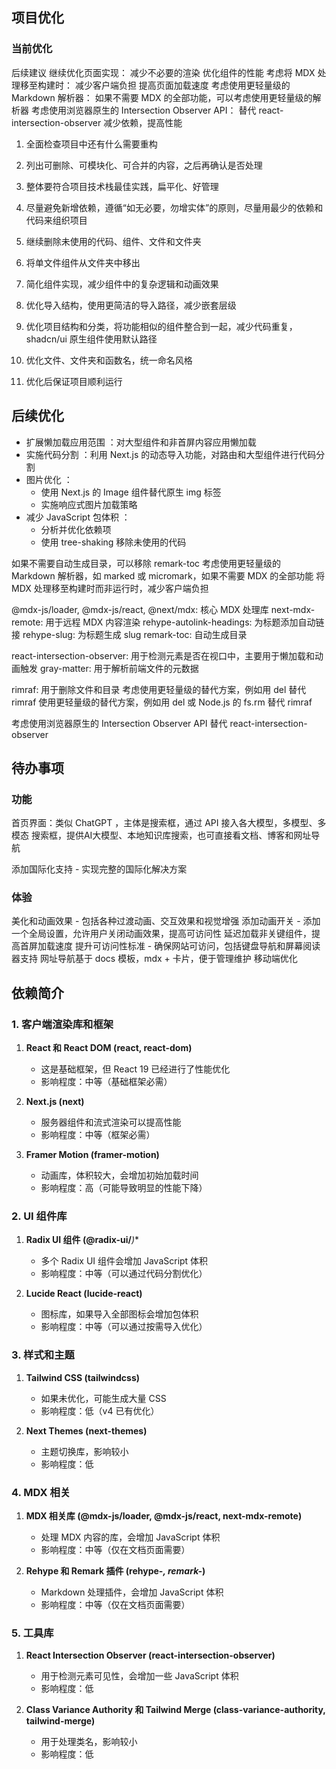 ## 项目优化

### 当前优化

后续建议
继续优化页面实现：
减少不必要的渲染
优化组件的性能
考虑将 MDX 处理移至构建时：
减少客户端负担
提高页面加载速度
考虑使用更轻量级的 Markdown 解析器：
如果不需要 MDX 的全部功能，可以考虑使用更轻量级的解析器
考虑使用浏览器原生的 Intersection Observer API：
替代 react-intersection-observer
减少依赖，提高性能

1. 全面检查项目中还有什么需要重构
2. 列出可删除、可模块化、可合并的内容，之后再确认是否处理
3. 整体要符合项目技术栈最佳实践，扁平化、好管理
4. 尽量避免新增依赖，遵循“如无必要，勿增实体”的原则，尽量用最少的依赖和代码来组织项目

1. 继续删除未使用的代码、组件、文件和文件夹
2. 将单文件组件从文件夹中移出
3. 简化组件实现，减少组件中的复杂逻辑和动画效果
4. 优化导入结构，使用更简洁的导入路径，减少嵌套层级
5. 优化项目结构和分类，将功能相似的组件整合到一起，减少代码重复，shadcn/ui 原生组件使用默认路径
6. 优化文件、文件夹和函数名，统一命名风格
7. 优化后保证项目顺利运行

## 后续优化

- 扩展懒加载应用范围 ：对大型组件和非首屏内容应用懒加载
- 实施代码分割 ：利用 Next.js 的动态导入功能，对路由和大型组件进行代码分割
- 图片优化 ：
  - 使用 Next.js 的 Image 组件替代原生 img 标签
  - 实施响应式图片加载策略
- 减少 JavaScript 包体积 ：
  - 分析并优化依赖项
  - 使用 tree-shaking 移除未使用的代码

如果不需要自动生成目录，可以移除 remark-toc
考虑使用更轻量级的 Markdown 解析器，如 marked 或 micromark，如果不需要 MDX 的全部功能
将 MDX 处理移至构建时而非运行时，减少客户端负担

@mdx-js/loader, @mdx-js/react, @next/mdx: 核心 MDX 处理库
next-mdx-remote: 用于远程 MDX 内容渲染
rehype-autolink-headings: 为标题添加自动链接
rehype-slug: 为标题生成 slug
remark-toc: 自动生成目录

react-intersection-observer: 用于检测元素是否在视口中，主要用于懒加载和动画触发
gray-matter: 用于解析前端文件的元数据

rimraf: 用于删除文件和目录
考虑使用更轻量级的替代方案，例如用 del 替代 rimraf
使用更轻量级的替代方案，例如用 del 或 Node.js 的 fs.rm 替代 rimraf

考虑使用浏览器原生的 Intersection Observer API 替代 react-intersection-observer

## 待办事项

### 功能

首页界面：类似 ChatGPT ，主体是搜索框，通过 API 接入各大模型，多模型、多模态
搜索框，提供AI大模型、本地知识库搜索，也可直接看文档、博客和网址导航

添加国际化支持 - 实现完整的国际化解决方案

### 体验

美化和动画效果 - 包括各种过渡动画、交互效果和视觉增强
添加动画开关 - 添加一个全局设置，允许用户关闭动画效果，提高可访问性
延迟加载非关键组件，提高首屏加载速度
提升可访问性标准 - 确保网站可访问，包括键盘导航和屏幕阅读器支持
网址导航基于 docs 模板，mdx + 卡片，便于管理维护
移动端优化

## 依赖简介

### 1. 客户端渲染库和框架

1. **React 和 React DOM (react, react-dom)**
   - 这是基础框架，但 React 19 已经进行了性能优化
   - 影响程度：中等（基础框架必需）

2. **Next.js (next)**
   - 服务器组件和流式渲染可以提高性能
   - 影响程度：中等（框架必需）

3. **Framer Motion (framer-motion)**
   - 动画库，体积较大，会增加初始加载时间
   - 影响程度：高（可能导致明显的性能下降）

### 2. UI 组件库

1. **Radix UI 组件 (@radix-ui/***)**
   - 多个 Radix UI 组件会增加 JavaScript 体积
   - 影响程度：中等（可以通过代码分割优化）

2. **Lucide React (lucide-react)**
   - 图标库，如果导入全部图标会增加包体积
   - 影响程度：中等（可以通过按需导入优化）

### 3. 样式和主题

1. **Tailwind CSS (tailwindcss)**
   - 如果未优化，可能生成大量 CSS
   - 影响程度：低（v4 已有优化）

2. **Next Themes (next-themes)**
   - 主题切换库，影响较小
   - 影响程度：低

### 4. MDX 相关

1. **MDX 相关库 (@mdx-js/loader, @mdx-js/react, next-mdx-remote)**
   - 处理 MDX 内容的库，会增加 JavaScript 体积
   - 影响程度：中等（仅在文档页面需要）

2. **Rehype 和 Remark 插件 (rehype-*, remark-*)**
   - Markdown 处理插件，会增加 JavaScript 体积
   - 影响程度：中等（仅在文档页面需要）

### 5. 工具库

1. **React Intersection Observer (react-intersection-observer)**
   - 用于检测元素可见性，会增加一些 JavaScript 体积
   - 影响程度：低

2. **Class Variance Authority 和 Tailwind Merge (class-variance-authority, tailwind-merge)**
   - 用于处理类名，影响较小
   - 影响程度：低
